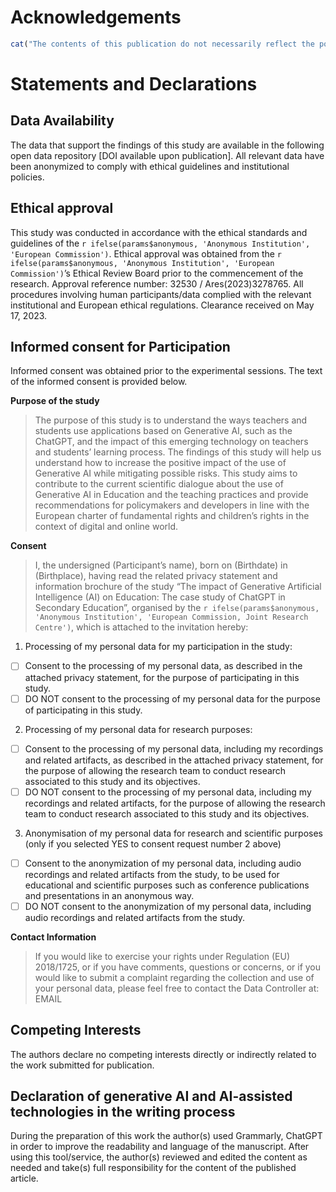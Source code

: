 # Acknowledgements

```r
cat("The contents of this publication do not necessarily reflect the position or opinion of the European Commission or Joint Research Centre. We thank Lucas Bagnari de Seabra and the colleagues in the JRC, especially those in the Digital Economy unit for their support and generous collaboration. Special thanks for the Data Privacy Coordinator of the JRC, who helped us with the data privacy statement, ensuring the highest safeguard to the students participating in the study. Many thanks go to the schools, including their leadership teams, parents and pupils who participated in the study. All errors are our own.") # nolint
```

# Statements and Declarations

## Data Availability

The data that support the findings of this study are available in the following open data repository [DOI available upon publication]. All relevant data have been anonymized to comply with ethical guidelines and institutional policies.

## Ethical approval

This study was conducted in accordance with the ethical standards and guidelines of the `r ifelse(params$anonymous, 'Anonymous Institution', 'European Commission')`. Ethical approval was obtained from the `r ifelse(params$anonymous, 'Anonymous Institution', 'European Commission')`'s Ethical Review Board prior to the commencement of the research. Approval reference number: 32530 / Ares(2023)3278765. All procedures involving human participants/data complied with the relevant institutional and European ethical regulations. Clearance received on May 17, 2023.

## Informed consent for Participation 

Informed consent was obtained prior to the experimental sessions. The text of the informed consent is provided below.

**Purpose of the study**

> The purpose of this study is to understand the ways teachers and students use applications based on Generative AI, such as the ChatGPT, and the impact of this emerging technology on teachers and students’ learning process. The findings of this study will help us understand how to increase the positive impact of the use of Generative AI while mitigating possible risks. This study aims to contribute to the current scientific dialogue about the use of Generative AI in Education and the teaching practices and provide recommendations for policymakers and developers in line with the European charter of fundamental rights and children’s rights in the context of digital and online world.

**Consent**

> I, the undersigned  (Participant’s name), born on (Birthdate) in (Birthplace), having read the related privacy statement and information brochure of the study “The impact of Generative Artificial Intelligence (AI) on Education: The case study of ChatGPT in Secondary Education”, organised by the `r ifelse(params$anonymous, 'Anonymous Institution', 'European Commission, Joint Research Centre')`, which is attached to the invitation hereby:  

(1)	Processing of my personal data for my participation in the study:

- [ ] Consent to the processing of my personal data, as described in the attached privacy statement, for the purpose of participating in this study. 
- [ ] DO NOT consent to the processing of my personal data for the purpose of participating in this study. 

(2)	Processing of my personal data for research purposes:

- [ ] Consent to the processing of my personal data, including my recordings and related artifacts, as described in the attached privacy statement, for the purpose of allowing the research team to conduct research associated to this study and its objectives. 
- [ ] DO NOT consent to the processing of my personal data, including my recordings and related artifacts, for the purpose of allowing the research team to conduct research associated to this study and its objectives. 

(3)	Anonymisation of my personal data for research and scientific purposes (only if you selected YES to consent request number 2 above)

- [ ] Consent to the anonymization of my personal data, including audio recordings and related artifacts from the study, to be used for educational and scientific purposes such as conference publications and presentations in an anonymous way.
- [ ] DO NOT consent to the anonymization of my personal data, including audio recordings and related artifacts from the study. 

**Contact Information**

> If you would like to exercise your rights under Regulation (EU) 2018/1725, or if you have comments, questions or concerns, or if you would like to submit a complaint regarding the collection and use of your personal data, please feel free to contact the Data Controller at: EMAIL

## Competing Interests

The authors declare no competing interests directly or indirectly related to the work submitted for publication. 

## Declaration of generative AI and AI-assisted technologies in the writing process

During the preparation of this work the author(s) used Grammarly, ChatGPT in order to improve the readability and language of the manuscript. After using this tool/service, the author(s) reviewed and edited the content as needed and take(s) full responsibility for the content of the published article.
